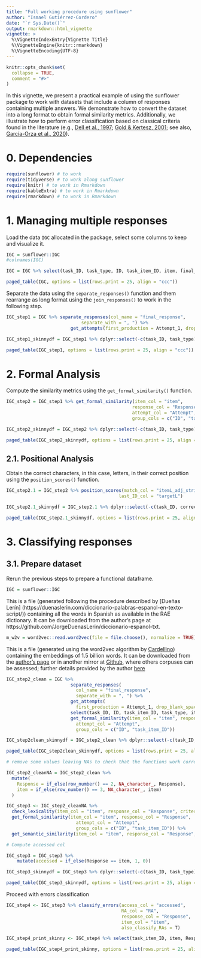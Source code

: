 ```yaml
---
title: "Full working procedure using sunflower"
author: "Ismael Gutiérrez-Cordero"
date: "`r Sys.Date()`"
output: rmarkdown::html_vignette
vignette: >
  %\VignetteIndexEntry{Vignette Title}
  %\VignetteEngine{knitr::rmarkdown}
  %\VignetteEncoding{UTF-8}
---
```


```r
knitr::opts_chunk$set(
  collapse = TRUE,
  comment = "#>"
)

```

In this vignette, we present a practical example of using the sunflower package to work with datasets that include a column of responses containing multiple answers. We demonstrate how to convert the dataset into a long format to obtain formal similarity metrics. Additionally, we illustrate how to perform error classification based on classical criteria found in the literature (e.g., [Dell et al., 1997](https://doi.org/10.1037/0033-295x.104.4.801); [Gold & Kertesz, 2001](https://doi.org/10.1006/brln.2000.2441); see also, [García-Orza et al., 2020](https://doi.org/10.1016/j.cortex.2020.03.020)).

# 0. Dependencies

```r
require(sunflower) # to work
require(tidyverse) # to work along sunflower 
require(knitr) # to work in Rmarkdown
require(kableExtra) # to work in Rmarkdown
require(rmarkdown) # to work in Rmarkdown
```

# 1. Managing multiple responses

Load the data `IGC` allocated in the package, select some columns to keep and visualize it.

```r

IGC = sunflower::IGC
#colnames(IGC)

IGC = IGC %>% select(task_ID, task_type, ID, task_item_ID, item, final_response, correct)

paged_table(IGC, options = list(rows.print = 25, align = "ccc"))
```

Separate the data using the `separate_responses()` function and them rearrange as long format using the `join_responses()` to work in the following step. 

```r

IGC_step1 = IGC %>% separate_responses(col_name = "final_response",
                            separate_with = ", ") %>% 
                        get_attempts(first_production = Attempt_1, drop_blank_spaces = T)

IGC_step1_skinnydf = IGC_step1 %>% dplyr::select(-c(task_ID, task_type))

paged_table(IGC_step1, options = list(rows.print = 25, align = "ccc"))

```

# 2. Formal Analysis

Compute the similarity metrics using the `get_formal_similarity()` function.

```r

IGC_step2 = IGC_step1 %>% get_formal_similarity(item_col = "item",
                                               response_col = "Response",
                                               attempt_col = "Attempt",
                                               group_cols = c("ID", "task_item_ID"))

IGC_step2_skinnydf = IGC_step2 %>% dplyr::select(-c(task_ID, task_type))

paged_table(IGC_step2_skinnydf, options = list(rows.print = 25, align = "c"))

```

## 2.1. Positional Analysis

Obtain the correct characters, in this case, letters, in their correct position using the `position_scores()` function.


```r

IGC_step2.1 = IGC_step2 %>% position_scores(match_col = "itemL_adj_strict_match_pos",
                                          last_ID_col = "targetL")

IGC_step2.1_skinnydf = IGC_step2.1 %>% dplyr::select(-c(task_ID, correct, task_type))

paged_table(IGC_step2.1_skinnydf, options = list(rows.print = 25, align = "c"))

```


# 3. Classifying responses

## 3.1. Prepare dataset

Rerun the previous steps to prepare a functional dataframe.

```r

IGC = sunflower::IGC
```

This is a file (generated following the procedure described by [Dueñas Lerín] (https://duenaslerin.com/diccionario-palabras-espanol-en-texto-script/)) containing all the words in Spanish as available in the RAE dictionary. It can be downloaded from the author's page at https://github.com/JorgeDuenasLerin/diccionario-espanol-txt.

```r

m_w2v = word2vec::read.word2vec(file = file.choose(), normalize = TRUE)

```

This is a file (generated using the word2vec algorithm by [Cardellino](https://crscardellino.github.io/)) containing the embeddings of 1.5 billion words. It can be downloaded from the [author's page]( https://github.com/JorgeDuenasLerin/diccionario-espanol-txt) or in another mirror at [Github](https://github.com/dccuchile/spanish-word-embeddings), where others corpuses can be assessed; further details  provided by the author [here](https://crscardellino.github.io/SBWCE/)


```r

IGC_step2_clean = IGC %>%
                        separate_responses(
                          col_name = "final_response",
                          separate_with = ", ") %>% 
                        get_attempts(
                          first_production = Attempt_1, drop_blank_spaces = T)  %>%
                        select(task_ID, ID, task_item_ID, task_type, item, Response, RA, Attempt) %>% 
                        get_formal_similarity(item_col = "item", response_col = "Response",
                          attempt_col = "Attempt",
                          group_cols = c("ID", "task_item_ID"))

IGC_step2clean_skinnydf = IGC_step2_clean %>% dplyr::select(-c(task_ID, task_type))

paged_table(IGC_step2clean_skinnydf, options = list(rows.print = 25, align = "c"))

# remove some values leaving NAs to check that the functions work correctly

IGC_step2_cleanNA = IGC_step2_clean %>%
  mutate(
    Response = if_else(row_number() == 2, NA_character_, Response),
    item = if_else(row_number() == 3, NA_character_, item)
  )

IGC_step3 <- IGC_step2_cleanNA %>%
  check_lexicality(item_col = "item", response_col = "Response", criterion = "database") %>%
  get_formal_similarity(item_col = "item", response_col = "Response",
                          attempt_col = "Attempt",
                          group_cols = c("ID", "task_item_ID")) %>%
  get_semantic_similarity(item_col = "item", response_col = "Response", model = m_w2v)

# Compute accessed col

IGC_step3 = IGC_step3 %>% 
    mutate(accessed = if_else(Response == item, 1, 0))

IGC_step3_skinnydf = IGC_step3 %>% dplyr::select(-c(task_ID, task_type))

paged_table(IGC_step3_skinnydf, options = list(rows.print = 25, align = "c"))

```

Proceed with errors classification

```r

IGC_step4 <- IGC_step3 %>% classify_errors(access_col = "accessed", 
                                           RA_col = "RA",
                                           response_col = "Response", 
                                           item_col = "item",
                                           also_classify_RAs = T)

IGC_step4_print_skinny <- IGC_step4 %>% select(task_item_ID, item, Response, RA, Attempt, nonword:comment)

paged_table(IGC_step4_print_skinny, options = list(rows.print = 25, align = "c"))

```
